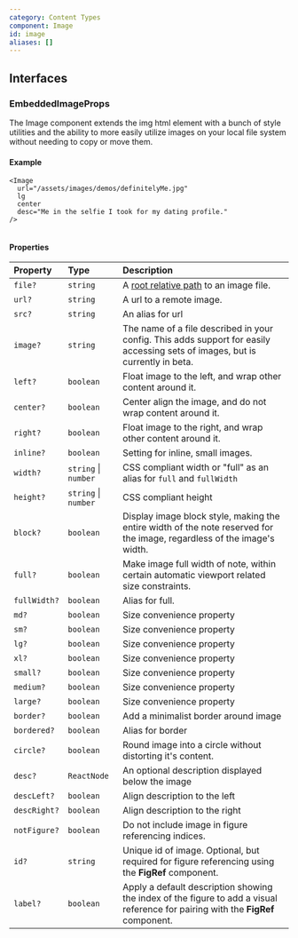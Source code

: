 ```yaml
---
category: Content Types
component: Image
id: image
aliases: []
---
```


## Interfaces

### EmbeddedImageProps

The Image component extends the img html element with a bunch of style utilities and the ability to more easily utilize images on your local file system without needing to copy or move them.

#### Example

```tsx
<Image
  url="/assets/images/demos/definitelyMe.jpg"
  lg
  center
  desc="Me in the selfie I took for my dating profile."
/>
```

<Image
  url="/assets/images/demos/definitelyMe.jpg"
  lg
  center
  desc="Me in the selfie I took for my dating profile."
/>

#### Properties

| Property     | Type                 | Description                                                                                                                      |
| :----------- | :------------------- | :------------------------------------------------------------------------------------------------------------------------------- |
| `file?`      | `string`             | A [root relative path](/docs/terminology?id=rootRelativePath) to an image file.                                                  |
| `url?`       | `string`             | A url to a remote image.                                                                                                         |
| `src?`       | `string`             | An alias for url                                                                                                                 |
| `image?`     | `string`             | The name of a file described in your config. This adds support for easily accessing sets of images, but is currently in beta.    |
| `left?`      | `boolean`            | Float image to the left, and wrap other content around it.                                                                       |
| `center?`    | `boolean`            | Center align the image, and do not wrap content around it.                                                                       |
| `right?`     | `boolean`            | Float image to the right, and wrap other content around it.                                                                      |
| `inline?`    | `boolean`            | Setting for inline, small images.                                                                                                |
| `width?`     | `string` \| `number` | CSS compliant width or "full" as an alias for `full` and `fullWidth`                                                             |
| `height?`    | `string` \| `number` | CSS compliant height                                                                                                             |
| `block?`     | `boolean`            | Display image block style, making the entire width of the note reserved for the image, regardless of the image's width.          |
| `full?`      | `boolean`            | Make image full width of note, within certain automatic viewport related size constraints.                                       |
| `fullWidth?` | `boolean`            | Alias for full.                                                                                                                  |
| `md?`        | `boolean`            | Size convenience property                                                                                                        |
| `sm?`        | `boolean`            | Size convenience property                                                                                                        |
| `lg?`        | `boolean`            | Size convenience property                                                                                                        |
| `xl?`        | `boolean`            | Size convenience property                                                                                                        |
| `small?`     | `boolean`            | Size convenience property                                                                                                        |
| `medium?`    | `boolean`            | Size convenience property                                                                                                        |
| `large?`     | `boolean`            | Size convenience property                                                                                                        |
| `border?`    | `boolean`            | Add a minimalist border around image                                                                                             |
| `bordered?`  | `boolean`            | Alias for border                                                                                                                 |
| `circle?`    | `boolean`            | Round image into a circle without distorting it's content.                                                                       |
| `desc?`      | `ReactNode`          | An optional description displayed below the image                                                                                |
| `descLeft?`  | `boolean`            | Align description to the left                                                                                                    |
| `descRight?` | `boolean`            | Align description to the right                                                                                                   |
| `notFigure?` | `boolean`            | Do not include image in figure referencing indices.                                                                              |
| `id?`        | `string`             | Unique id of image. Optional, but required for figure referencing using the **FigRef** component.                                |
| `label?`     | `boolean`            | Apply a default description showing the index of the figure to add a visual reference for pairing with the **FigRef** component. |

